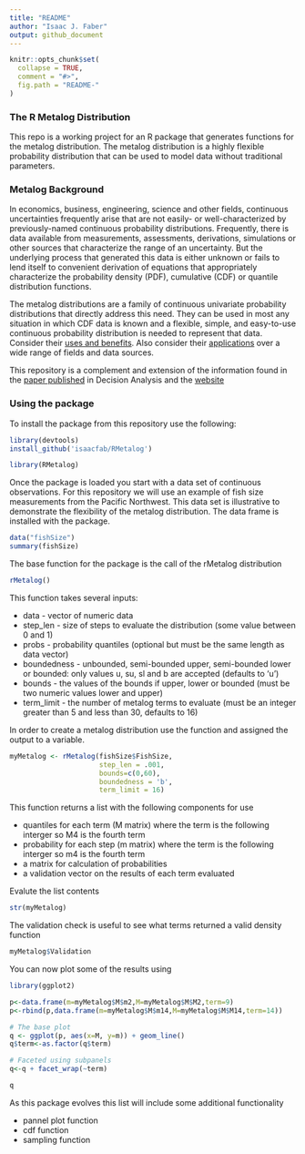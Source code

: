 ```yaml
---
title: "README"
author: "Isaac J. Faber"
output: github_document
---
```


<!-- README.md is generated from README.Rmd. Please edit that file -->

```r
knitr::opts_chunk$set(
  collapse = TRUE,
  comment = "#>",
  fig.path = "README-"
)
```

### The R Metalog Distribution

This repo is a working project for an R package that generates functions for the metalog distribution.  The metalog distribution is a highly flexible probability distribution that can be used to model data without traditional parameters.

### Metalog Background

In economics, business, engineering, science and other fields, continuous uncertainties frequently arise that are not easily- or well-characterized by previously-named continuous probability distributions. Frequently, there is data available from measurements, assessments, derivations, simulations or other sources that characterize the range of an uncertainty. But the underlying process that generated this data is either unknown or fails to lend itself to convenient derivation of equations that appropriately characterize the probability density (PDF), cumulative (CDF) or quantile distribution functions.

The metalog distributions are a family of continuous univariate probability distributions that directly address this need. They can be used in most any situation in which CDF data is known and a flexible, simple, and easy-to-use continuous probability distribution is needed to represent that data. Consider their [uses and benefits](http://www.metalogdistributions.com/usesbenefits.html).  Also consider their [applications](http://www.metalogdistributions.com/applicationsdata.html) over a wide range of fields and data sources.

This repository is a complement and extension of the information found in the [paper published](http://pubsonline.informs.org/doi/abs/10.1287/deca.2016.0338) in Decision Analysis and the [website](http://www.metalogdistributions.com/)

### Using the package

To install the package from this repository use the following:

```r
library(devtools)
install_github('isaacfab/RMetalog')
```
```r
library(RMetalog)
```

Once the package is loaded you start with a data set of continuous observations.  For this repository we will use an example of fish size measurements from the Pacific Northwest.  This data set is illustrative to demonstrate the flexibility of the metalog distribution.  The data frame is installed with the package.

```r
data("fishSize")
summary(fishSize)
```

The base function for the package is the call of the rMetalog distribution

```r
rMetalog()
```

This function takes several inputs:

* data - vector of numeric data 
* step_len - size of steps to evaluate the distribution (some value between 0 and 1)
* probs - probability quantiles (optional but must be the same length as data vector)
* boundedness - unbounded, semi-bounded upper, semi-bounded lower or bounded: only values u, su, sl and b are accepted (defaults to 'u')
* bounds - the values of the bounds if upper, lower or bounded (must be two numeric values lower and upper)
* term_limit - the number of metalog terms to evaluate (must be an integer greater than 5 and less than 30, defaults to 16)  

In order to create a metalog distribution use the function and assigned the output to a variable.

```r
myMetalog <- rMetalog(fishSize$FishSize,
                      step_len = .001,
                      bounds=c(0,60),
                      boundedness = 'b',
                      term_limit = 16)
```

This function returns a list with the following components for use

* quantiles for each term (M matrix) where the term is the following interger so M4 is the fourth term
* probability for each step (m matrix) where the term is the following interger so m4 is the fourth term
* a matrix for calculation of probabilities
* a validation vector on the results of each term evaluated

Evalute the list contents  

```r
str(myMetalog)
```
  
The validation check is useful to see what terms returned a valid density function  

```r
myMetalog$Validation
```

You can now plot some of the results using  

```r
library(ggplot2)

p<-data.frame(m=myMetalog$M$m2,M=myMetalog$M$M2,term=9)
p<-rbind(p,data.frame(m=myMetalog$M$m14,M=myMetalog$M$M14,term=14))

# The base plot
q <- ggplot(p, aes(x=M, y=m)) + geom_line()
q$term<-as.factor(q$term)

# Faceted using subpanels
q<-q + facet_wrap(~term)

q
```

As this package evolves this list will include some additional functionality

* pannel plot function
* cdf function
* sampling function


